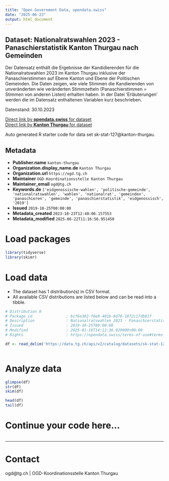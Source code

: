 ```yaml
---
title: "Open Government Data, opendata.swiss"
date: "2025-06-23"
output: html_document
---
```


## Dataset: Nationalratswahlen 2023 - Panaschierstatistik Kanton Thurgau nach Gemeinden

Der Datensatz enthält die Ergebnisse der Kandidierenden für die Nationalratswahlen 2023 im Kanton Thurgau inklusive der Panaschierstimmen auf Ebene Kanton und Ebene der Politischen Gemeinden. Die Daten zeigen, wie viele Stimmen die Kandierenden von unveränderten wie veränderten Stimmzetteln (Panaschierstimmen = Stimmen von anderen Listen) erhalten haben. In der Datei 'Erläuterungen' werden die im Datensatz enthaltenen Variablen kurz beschrieben.

Datenstand: 30.10.2023

[Direct link by **opendata.swiss** for dataset](https://opendata.swiss/de/dataset/nationalratswahlen-2023-panaschierstatistik-kanton-thurgau-nach-gemeinden)<br>
[Direct link by **Kanton Thurgau** for dataset](https://data.tg.ch/explore/dataset/sk-stat-127/)

Auto generated R starter code for data set sk-stat-127@kanton-thurgau.

## Metadata

- **Publisher.name** `kanton-thurgau`
- **Organization.display_name.de** `Kanton Thurgau`
- **Organization.url** `https://ogd.tg.ch`
- **Maintainer** `OGD-Koordinationsstelle Kanton Thurgau`
- **Maintainer_email** `ogd@tg.ch`
- **Keywords.de** `['eidgenossische-wahlen', 'politische-gemeinde', 'nationalratswahlen', 'wahlen', 'nationalrat', 'gemeinden', 'panaschieren', 'gemeinde', 'panaschierstatistik', 'eidgenossisch', '2019']`
- **Issued** `2019-10-25T00:00:00`
- **Metadata_created** `2023-10-23T12:40:06.157553`
- **Metadata_modified** `2025-06-22T11:16:56.951450`


# Load packages

```r

library(tidyverse)
library(skimr)

```

# Load data

-   The dataset has 1 distribution(s) in CSV format.
-   All available CSV distributions are listed below and can be read into a tibble.

```r

# Distribution 0
# Package_id               : b1f6e382-f8e8-401b-8d76-1872c17db81f
# Description              : Nationalratswahlen 2023 - Panaschierstatistik Kanton Thurgau nach Gemeinden (csv)
# Issued                   : 2019-10-25T00:00:00
# Modified                 : 2025-01-16T14:12:36.029000+00:00
# Rights                   : https://opendata.swiss/terms-of-use#terms_by

df <- read_delim('https://data.tg.ch/api/v2/catalog/datasets/sk-stat-127/exports/csv?use_labels=true')



```

# Analyze data

```r

glimpse(df)
str(df)
skim(df)

head(df)
tail(df)

```

# Continue your code here...

```r

```

------------------------------------------------------------------------

# Contact

ogd@tg.ch | OGD-Koordinationsstelle Kanton Thurgau
